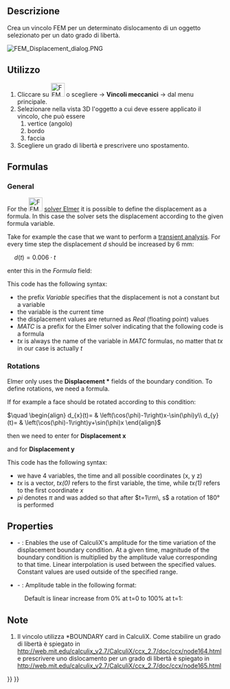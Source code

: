 <languages/>

<div class="mw-translate-fuzzy">
{{Docnav/it
|[[FEM_ConstraintFixed/it|Vincolo fissaggio]]
|[[FEM_ConstraintPlaneRotation/it|Vincolo piano di rotazione]]
|[[FEM_Workbench/it|FEM]]
|IconL=FEM_ConstraintFixed.png
|IconC=Workbench_FEM.svg
|IconR=FEM_ConstraintPlaneRotation.png
}}
</div>

<div class="mw-translate-fuzzy">
{{GuiCommand/it
|Name=FEM_ConstraintDisplacement
|Name/it=Vincolo di dislocamento
|MenuLocation=Modello → Vincoli meccanici → Vincolo dislocamento
|Workbenches=[[FEM_Workbench/it|FEM]]
|Shortcut=
|SeeAlso=[[FEM_tutorial/it|Tutorial di FEM]]
}}
</div>

<span id="Description"></span>
==Descrizione==

<div class="mw-translate-fuzzy">
Crea un vincolo FEM per un determinato dislocamento di un oggetto selezionato per un dato grado di libertà.
</div>

[[File:FEM_Displacement_dialog.PNG]]
{{Caption|The FEM displacement task panel}}

<span id="Usage"></span>
==Utilizzo==

<div class="mw-translate-fuzzy">
#Cliccare su [[Image:FEM ConstraintDisplacement.png|32px]] o scegliere {{KEY|Modello}} → '''Vincoli meccanici''' → {{KEY|[[Image:FEM ConstraintDisplacement.png|32px]] Vincolo dislocamento}}  dal menu principale.
#Selezionare nella vista 3D l'oggetto a cui deve essere applicato il vincolo, che può essere
## vertice (angolo)
## bordo
## faccia
#Scegliere un grado di libertà e prescrivere uno spostamento.
</div>

==Formulas==

{{Version|0.21}}

===General===

For the [[Image:FEM_SolverElmer.svg|32px]] [[FEM_SolverElmer|solver Elmer]] it is possible to  define the displacement as a formula. In this case the solver sets the displacement according to the given formula variable.

Take for example the case that we want to perform a [[FEM_SolverElmer_SolverSettings#Timestepping_(transient_analyses)|transient analysis]]. For every time step the displacement <math>d</math> should be increased by 6 mm:

<math>\quad
d(t)=0.006\cdot t
</math>

enter this in the ''Formula'' field:</br>
{{incode| Variable "time"; Real MATC "0.006*tx"}}

This code has the following syntax:
* the prefix ''Variable'' specifies that the displacement is not a constant but a variable
* the variable is the current time
* the displacement values are returned as ''Real'' (floating point) values
* ''MATC'' is a prefix for the Elmer solver indicating that the following code is a formula
* ''tx'' is always the name of the variable in ''MATC'' formulas, no matter that ''tx'' in our case is actually ''t''

===Rotations===

Elmer only uses the '''Displacement *''' fields of the boundary condition. To define rotations, we need a formula.

If for example a face should be rotated according to this condition:

<math>\quad
\begin{align}
d_{x}(t)= & \left(\cos(\phi)-1\right)x-\sin(\phi)y\\
d_{y}(t)= & \left(\cos(\phi)-1\right)y+\sin(\phi)x
\end{align}
</math>

then we need to enter for '''Displacement x'''</br>
{{incode|  Variable "time, Coordinate"
Real MATC "(cos(tx(0)*pi)-1.0)*tx(1)-sin(tx(0)*pi)*tx(2)}}

and for '''Displacement y'''</br>
{{incode|  Variable "time, Coordinate"
Real MATC "(cos(tx(0)*pi)-1.0)*tx(2)+sin(tx(0)*pi)*tx(1)}}

This code has the following syntax:
* we have 4 variables, the time and all possible coordinates (x, y z)
* ''tx'' is a vector, ''tx(0)'' refers to the first variable, the time, while ''tx(1)'' refers to the first coordinate ''x''
* ''pi'' denotes <math>\pi</math> and was added so that after <math>t=1\rm\, s</math> a rotation  of 180° is performed

==Properties==

* {{PropertyData|Enable Amplitude}} - {{Version|1.1}}: Enables the use of CalculiX's amplitude for the time variation of the displacement boundary condition. At a given time, magnitude of the boundary condition is multiplied by the amplitude value corresponding to that time. Linear interpolation is used between the specified values. Constant values are used outside of the specified range.
* {{PropertyData|Amplitude Values}} - {{Version|1.1}}: Amplitude table in the following format:

: {{Code|lang=text|code=
time_1, amplitude_value_1
...
}}

: Default is linear increase from 0% at t=0 to 100% at t=1:

: {{Code|lang=text|code=
0, 0
1, 1
}}

<span id="Notes"></span>
==Note==

<div class="mw-translate-fuzzy">
#Il vincolo utilizza *BOUNDARY card in CalculiX. Come stabilire un grado di libertà è spiegato in http://web.mit.edu/calculix_v2.7/CalculiX/ccx_2.7/doc/ccx/node164.html e prescrivere uno dislocamento per un grado di libertà è spiegato in http://web.mit.edu/calculix_v2.7/CalculiX/ccx_2.7/doc/ccx/node165.html
</div>


<div class="mw-translate-fuzzy">
{{Docnav/it
|[[FEM_ConstraintFixed/it|Vincolo fissaggio]]
|[[FEM_ConstraintPlaneRotation/it|Vincolo piano di rotazione]]
|[[FEM_Workbench/it|FEM]]
|IconL=FEM_ConstraintFixed.png
|IconC=Workbench_FEM.svg
|IconR=FEM_ConstraintPlaneRotation.png
}}
</div>

{{FEM Tools navi{{#translation:}}}}
{{Userdocnavi{{#translation:}}}}